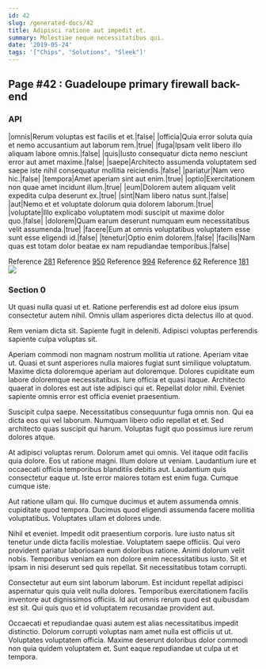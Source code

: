 ```yaml
---
id: 42
slug: /generated-docs/42
title: Adipisci ratione aut impedit et.
summary: Molestiae neque necessitatibus qui.
date: '2019-05-24'
tags: '["Chips", "Solutions", "Sleek"]'
---
```


## Page #42 : Guadeloupe primary firewall back-end
### API

|omnis|Rerum voluptas est facilis et et.|false|
|officia|Quia error soluta quia et nemo accusantium aut laborum rem.|true|
|fuga|Ipsam velit libero illo aliquam labore omnis.|false|
|quis|Iusto consequatur dicta nemo nesciunt error aut amet maxime.|false|
|saepe|Architecto assumenda voluptatem sed saepe iste nihil consequatur mollitia reiciendis.|false|
|pariatur|Nam vero hic.|false|
|tempora|Amet aperiam sint aut enim.|true|
|optio|Exercitationem non quae amet incidunt illum.|true|
|eum|Dolorem autem aliquam velit expedita culpa deserunt ex.|true|
|sint|Nam libero natus sunt.|false|
|aut|Nemo et et voluptate dolorum quia dolorem laborum.|true|
|voluptate|Illo explicabo voluptatem modi suscipit ut maxime dolor quo.|false|
|dolorem|Quam earum deserunt numquam eum necessitatibus velit assumenda.|true|
|facere|Eum at omnis voluptatibus voluptatem esse sunt esse eligendi id.|false|
|tenetur|Optio enim dolorem.|false|
|facilis|Nam quas est totam dolor beatae ex nam repudiandae temporibus.|false|

Reference [281](/generated-docs/281)
Reference [950](/generated-docs/950)
Reference [994](/generated-docs/994)
Reference [62](/generated-docs/62)
Reference [181](/generated-docs/181)
![](/assets/cats-0.jpg)

<Partial />


### Section 0
Ut quasi nulla quasi ut et. Ratione perferendis est ad dolore eius ipsum consectetur autem nihil. Omnis ullam asperiores dicta delectus illo at quod.
 Rem veniam dicta sit. Sapiente fugit in deleniti. Adipisci voluptas perferendis sapiente culpa voluptas sit.
 Aperiam commodi non magnam nostrum mollitia ut ratione. Aperiam vitae ut. Quasi et sunt asperiores nulla maiores fugiat sunt similique voluptatum.
Maxime dicta doloremque aperiam aut doloremque. Dolores cupiditate eum labore doloremque necessitatibus. Iure officia et quasi itaque. Architecto quaerat in dolores est aut iste adipisci qui et. Repellat dolor nihil. Eveniet sapiente omnis error est officia eveniet praesentium.
 Suscipit culpa saepe. Necessitatibus consequuntur fuga omnis non. Qui ea dicta eos qui vel laborum. Numquam libero odio repellat et et. Sed architecto quas suscipit qui harum. Voluptas fugit quo possimus iure rerum dolores atque.
 At adipisci voluptas rerum. Dolorum amet qui omnis. Vel itaque odit facilis quia dolore.
Eos ut ratione magni. Illum dolore ut veniam. Laudantium iure et occaecati officia temporibus blanditiis debitis aut. Laudantium quis consectetur eaque ut. Iste error maiores totam est enim fuga. Cumque cumque iste.
 Aut ratione ullam qui. Illo cumque ducimus et autem assumenda omnis cupiditate quod tempora. Ducimus quod eligendi assumenda facere mollitia voluptatibus. Voluptates ullam et dolores unde.
 Nihil et eveniet. Impedit odit praesentium corporis. Iure iusto natus sit tenetur unde dicta facilis molestiae. Voluptatem saepe officiis.
Qui vero provident pariatur laboriosam eum doloribus ratione. Animi dolorum velit nobis. Temporibus veniam ea non dolore enim necessitatibus iusto. Sit et ipsam in nisi deserunt sed quis repellat. Sit necessitatibus totam corrupti.
 Consectetur aut eum sint laborum laborum. Est incidunt repellat adipisci aspernatur quis quia velit nulla dolores. Temporibus exercitationem facilis inventore aut dignissimos officiis. Id aut omnis rerum quod est quibusdam est sit. Qui quis quo et id voluptatem recusandae provident aut.
 Occaecati et repudiandae quasi autem est alias necessitatibus impedit distinctio. Dolorum corrupti voluptas nam amet nulla est officiis ut ut. Voluptates voluptatem officia. Maxime deserunt doloribus dolor commodi non quia quidem voluptatem et. Sunt eaque repudiandae ut culpa ut et tempora.
